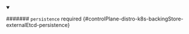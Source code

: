 


<details className="config-field" data-expandable="true" open>
<summary>

####### `persistence` <span className="config-field-required" data-required="false">required</span> <span className="config-field-type"></span> <span className="config-field-default"></span> <span className="config-field-enum"></span> {#controlPlane-distro-k8s-backingStore-externalEtcd-persistence}



</summary>

<PartialPersistencereference />


</details>
